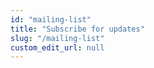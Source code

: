 ```yaml
---
id: "mailing-list"
title: "Subscribe for updates"
slug: "/mailing-list"
custom_edit_url: null
---
```

<!--
  ~ Copyright by LunaSec (owned by Refinery Labs, Inc)
  ~
  ~ Licensed under the Creative Commons Attribution-ShareAlike 4.0 International
  ~ (the "License"); you may not use this file except in compliance with the
  ~ License. You may obtain a copy of the License at
  ~
  ~ https://creativecommons.org/licenses/by-sa/4.0/legalcode
  ~
  ~ See the License for the specific language governing permissions and
  ~ limitations under the License.
  ~
-->


<ContactForm
hideLabel={true}
/>
